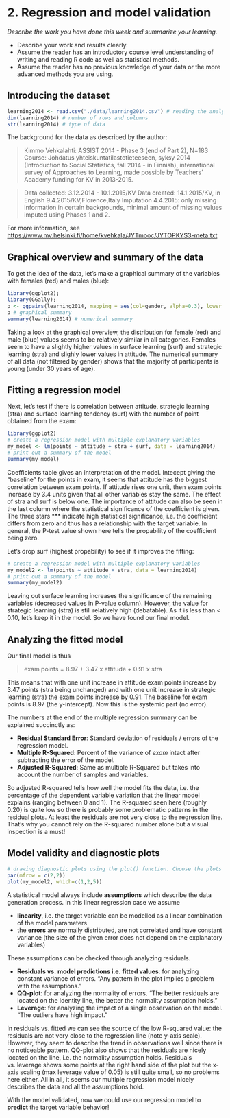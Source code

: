 # 2. Regression and model validation

*Describe the work you have done this week and summarize your learning.*

- Describe your work and results clearly. 
- Assume the reader has an introductory course level understanding of writing and reading R code as well as statistical methods.
- Assume the reader has no previous knowledge of your data or the more advanced methods you are using.

## Introducing the dataset

```r
learning2014 <- read.csv("./data/learning2014.csv") # reading the analysis data
dim(learning2014) # number of rows and columns
str(learning2014) # type of data
```

The background for the data as described by the author:
 
>Kimmo Vehkalahti: ASSIST 2014 - Phase 3 (end of Part 2), N=183
Course: Johdatus yhteiskuntatilastotieteeseen, syksy 2014
(Introduction to Social Statistics, fall 2014 - in Finnish),
international survey of Approaches to Learning, made possible
by Teachers' Academy funding for KV in 2013-2015.

>Data collected: 3.12.2014 - 10.1.2015/KV
>Data created: 14.1.2015/KV, in English 9.4.2015/KV,Florence,Italy
Imputation 4.4.2015: only missing information in certain backgrounds,
minimal amount of missing values imputed using Phases 1 and 2.

For more information, see [https://www.mv.helsinki.fi/home/kvehkala/JYTmooc/JYTOPKYS3-meta.txt](https://www.mv.helsinki.fi/home/kvehkala/JYTmooc/JYTOPKYS3-meta.txt)


## Graphical overview and summary of the data

To get the idea of the data, let's make a graphical summary of the variables with females (red) and males (blue):
```r
library(ggplot2);
library(GGally);
p <- ggpairs(learning2014, mapping = aes(col=gender, alpha=0.3), lower = list(combo = wrap("facethist", bins = 20)))
p # graphical summary
summary(learning2014) # numerical summary
```
Taking a look at the graphical overview, the distribution for female (red) and male (blue) values seems to be relatively similar in all categories. Females seem to have a slightly higher values in surface learning (surf) and strategic learning (stra) and slighly lower values in attitude. The numerical summary of all data (not filtered by gender) shows that the majority of participants is young (under 30 years of age).


## Fitting a regression model

Next, let's test if there is correlation between attitude, strategic learning (stra) and surface learning tendency (surf) with the number of point obtained from the exam:
```r
library(ggplot2)
# create a regression model with multiple explanatory variables
my_model <- lm(points ~ attitude + stra + surf, data = learning2014)
# print out a summary of the model
summary(my_model)
```
Coefficients table gives an interpretation of the model. Intecept giving the "baseline" for the points in exam, it seems that attitude has the biggest correlation between exam points. If attitude rises one unit, then exam points increase by 3.4 units given that all other variables stay the same. The effect of stra and surf is below one. The importance of attitude can also be seen in the last column where the statistical significance of the coefficient is given. The three stars *** indicate high statistical significance, i.e. the coefficient differs from zero and thus has a relationship with the target variable. In general, the P-test value shown here tells the propability of the coefficient being zero. 

Let's drop surf (highest propability) to see if it improves the fitting:
```r
# create a regression model with multiple explanatory variables
my_model2 <- lm(points ~ attitude + stra, data = learning2014)
# print out a summary of the model
summary(my_model2)
```
Leaving out surface learning increases the significance of the remaining variables (decreased values in P-value column). However, the value for strategic learning (stra) is still relatively high (debatable). As it is less than < 0.10, let's keep it in the model. So we have found our final model.


## Analyzing the fitted model

Our final model is thus

> exam points = 8.97 + 3.47 x attitude + 0.91 x stra

This means that with one unit increase in attitude exam points increase by 3.47 points (stra being unchanged) and with one unit increase in strategic learning (stra) the exam points increase by 0.91. The baseline for exam points is 8.97 (the y-intercept). Now this is the systemic part (no error).

The numbers at the end of the multiple regression summary can be explained succinctly as:

* **Residual Standard Error**: Standard deviation of residuals / errors of the regression model.
* **Multiple R-Squared**: Percent of the variance of *exam* intact after subtracting the error of the model.
* **Adjusted R-Squared**: Same as multiple R-Squared but takes into account the number of samples and variables.

So adjusted R-squared tells how well the model fits the data, i.e. the percentage of the dependent variable variation that the linear model explains (ranging between 0 and 1). The R-squared seen here (roughly 0.20) is quite low so there is probably some problematic patterns in the residual plots. At least the residuals are not very close to the regression line. That's why you cannot rely on the R-squared number alone but a visual inspection is a must!


## Model validity and diagnostic plots


```r
# drawing diagnostic plots using the plot() function. Choose the plots 1, 2 and 5:
par(mfrow = c(2,2))
plot(my_model2, which=c(1,2,5))
```


A statistical model always include **assumptions** which describe the data generation process. In this linear regression case we assume

* **linearity**, i.e. the target variable can be modelled as a linear combination of the model parameters
* the **errors** are normally distributed, are not correlated and have constant variance (the size of the given error does not depend on the explanatory variables)

These assumptions can be checked through analyzing residuals.

* **Residuals vs. model predictions i.e. fitted values**: for analyzing constant variance of errors. "Any pattern in the plot implies a problem with the assumptions."
* **QQ-plot**: for analyzing the normality of errors. "The better residuals are located on the identity line, the better the normality assumption holds."
* **Leverage**: for analyzing the impact of a single observation on the model. "The outliers have high impact."

In residuals vs. fitted we can see the source of the low R-squared value: the residuals are not very close to the regression line (note y-axis scale). However, they seem to describe the trend in observations well since there is no noticeable pattern. QQ-plot also shows that the residuals are nicely located on the line, i.e. the normality assumption holds. Residuals vs. leverage shows some points at the right hand side of the plot but the x-axis scaling (max leverage value of 0.05) is still quite small, so no problems here either. All in all, it seems our multiple regression model nicely describes the data and all the assumptions hold.

With the model validated, now we could use our regression model to **predict** the target variable behavior!
